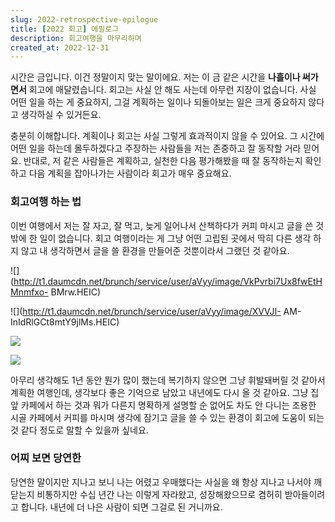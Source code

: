 ```yaml
---
slug: 2022-retrospective-epilogue
title: [2022 회고] 에필로그
description: 회고여행을 마무리하며
created_at: 2022-12-31
---
```


시간은 금입니다. 이건 정말이지 맞는 말이에요. 저는 이 금 같은 시간을 **나흘이나 써가면서** 회고에 매달렸습니다. 회고는 사실 안 해도
사는데 아무런 지장이 없습니다. 사실 어떤 일을 하는 게 중요하지, 그걸 계획하는 일이나 되돌아보는 일은 크게 중요하지 않다고 생각하실 수
있거든요.

충분히 이해합니다. 계획이나 회고는 사실 그렇게 효과적이지 않을 수 있어요. 그 시간에 어떤 일을 하는데 몰두하겠다고 주장하는 사람들을 저는
존중하고 잘 동작할 거라 믿어요. 반대로, 저 같은 사람들은 계획하고, 실천한 다음 평가해봤을 때 잘 동작하는지 확인하고 다음 계획을
잡아나가는 사람이라 회고가 매우 중요해요.

### 회고여행 하는 법

이번 여행에서 저는 잘 자고, 잘 먹고, 늦게 일어나서 산책하다가 커피 마시고 글을 쓴 것 밖에 한 일이 없습니다. 회고 여행이라는 게 그냥
어떤 고립된 곳에서 딱히 다른 생각 하지 않고 내 생각하면서 글을 쓸 환경을 만들어준 것뿐이라서 그랬던 것 같아요.

![](http://t1.daumcdn.net/brunch/service/user/aVyy/image/VkPvrbi7Ux8fwEtHMnmfxo-
BMrw.HEIC)

![](http://t1.daumcdn.net/brunch/service/user/aVyy/image/XVVJI-
AM-InIdRlGCt8mtY9jlMs.HEIC)

![](http://t1.daumcdn.net/brunch/service/user/aVyy/image/0v2KVk_F1KTMJOLiJLDzN0jYpu4.HEIC)

![](http://t1.daumcdn.net/brunch/service/user/aVyy/image/z70im38KVrMCecQihUjzxsqjjAo.HEIC)

아무리 생각해도 1년 동안 뭔가 많이 했는데 복기하지 않으면 그냥 휘발돼버릴 것 같아서 계획한 여행인데, 생각보다 좋은 기억으로 남았고
내년에도 다시 올 것 같아요. 그냥 집 앞 카페에서 하는 것과 뭐가 다른지 명확하게 설명할 순 없어도 차도 안 다니는 조용한 시골 카페에서
커피를 마시며 생각에 잠기고 글을 쓸 수 있는 환경이 회고에 도움이 되는 것 같다 정도로 말할 수 있을까 싶네요.

### 어찌 보면 당연한

당연한 말이지만 지나고 보니 나는 어렸고 우매했다는 사실을 왜 항상 지나고 나서야 깨닫는지 비통하지만 수십 년간 나는 이렇게 자라왔고,
성장해왔으므로 겸허히 받아들이려고 합니다. 내년에 더 나은 사람이 되면 그걸로 된 거니까요.
